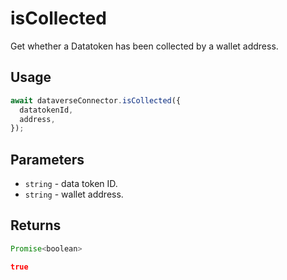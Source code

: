 
# isCollected

Get whether a Datatoken has been collected by a wallet address.

## Usage

```js
await dataverseConnector.isCollected({
  datatokenId,
  address,
});
```

## Parameters

- `string` - data token ID.
- `string` - wallet address.

## Returns

```js
Promise<boolean>
```

```json
true
```
